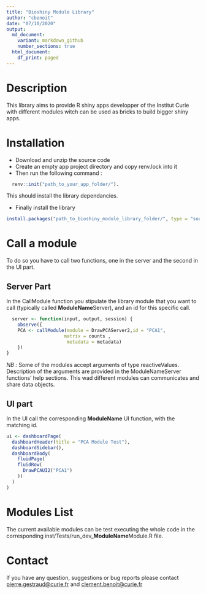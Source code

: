 ```yaml
---
title: "Bioshiny Module Library"
author: "cbenoit"
date: "07/10/2020"
output:
  md_document:
    variant: markdown_github
    number_sections: true
  html_document:
    df_print: paged
---
```


# Description

This library aims to provide R shiny apps developper of the Institut Curie with different modules witch can be used as bricks to build bigger shiny apps. 

# Installation

  + Download and unzip the source code
  + Create an empty app project directory and copy renv.lock into it
  + Then run the following command :
```r
  renv::init("path_to_your_app_folder/").
```
This should install the library dependancies.

  + Finally install the library 
```r
install.packages("path_to_bioshiny_module_library_folder/", type = "source", repos = NULL)
```  

# Call a module

To do so you have to call two functions, one in the server and the second in the UI part. 

## Server Part

In the CallModule function you stipulate the library module that you want to call (typically called **ModuleName**Server), and an id for this specific call. 

```r
  server <- function(input, output, session) {
    observe({
    PCA <- callModule(module = DrawPCAServer2,id = "PCA1",
                     matrix = counts ,
                      metadata = metadata)
    })
}
```

*NB :* Some of the modules accept arguments of type reactiveValues. Description of the arguments are provided in the ModuleNameServer functions' help sections. This wad different modules can communicates and share data objects.

## UI part

In the UI call the corresponding **ModuleName** UI function, with the matching id. 

```r
ui <- dashboardPage(
  dashboardHeader(title = "PCA Module Test"),
  dashboardSidebar(),
  dashboardBody(
    fluidPage(
    fluidRow(
      DrawPCAUI2("PCA1")
    ))
  )
)
```

# Modules List

The current available modules can be test executing the whole code in the corresponding inst/Tests/run_dev_**ModuleName**Module.R file.

# Contact

If you have any question, suggestions or bug reports please contact [pierre.gestraud@curie.fr](mailto:pierre.gestraud@curie.fr) and  [clement.benoit@curie.fr](mailto:clement.benoit@curie.fr)
